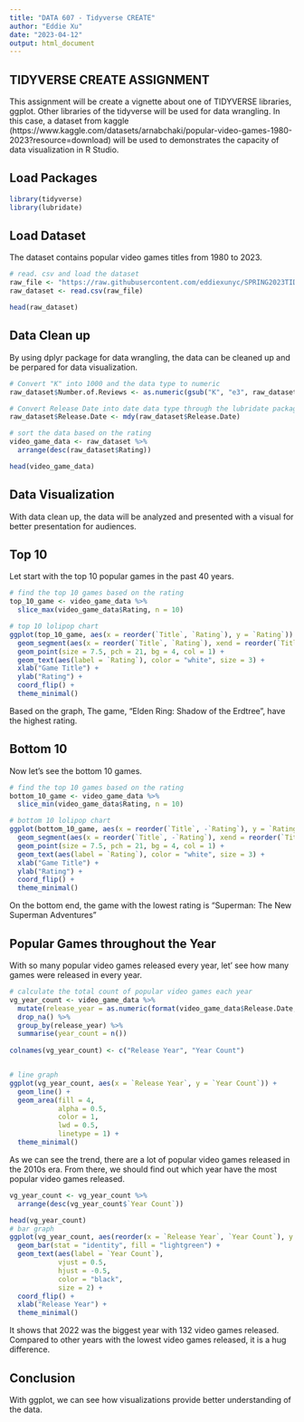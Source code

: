 ```yaml
---
title: "DATA 607 - Tidyverse CREATE"
author: "Eddie Xu"
date: "2023-04-12"
output: html_document
---
```

## TIDYVERSE CREATE ASSIGNMENT

This assignment will be create a vignette about one of TIDYVERSE libraries, ggplot. Other libraries of the tidyverse will be used for data wrangling. In this case, a dataset from kaggle (https://www.kaggle.com/datasets/arnabchaki/popular-video-games-1980-2023?resource=download) will be used to demonstrates the capacity of data visualization in R Studio.

## Load Packages
```r
library(tidyverse)
library(lubridate)
```

## Load Dataset

The dataset contains popular video games titles from 1980 to 2023.
```r
# read. csv and load the dataset
raw_file <- "https://raw.githubusercontent.com/eddiexunyc/SPRING2023TIDYVERSE/exu2/games.csv"
raw_dataset <- read.csv(raw_file)

head(raw_dataset)
```

## Data Clean up 

By using dplyr package for data wrangling, the data can be cleaned up and be perpared for data visualization.
```r
# Convert "K" into 1000 and the data type to numeric
raw_dataset$Number.of.Reviews <- as.numeric(gsub("K", "e3", raw_dataset$Number.of.Reviews))

# Convert Release Date into date data type through the lubridate package
raw_dataset$Release.Date <- mdy(raw_dataset$Release.Date)

# sort the data based on the rating
video_game_data <- raw_dataset %>%
  arrange(desc(raw_dataset$Rating))

head(video_game_data)
```

## Data Visualization

With data clean up, the data will be analyzed and presented with a visual for better presentation for audiences.

## Top 10

Let start with the top 10 popular games in the past 40 years.
```r
# find the top 10 games based on the rating
top_10_game <- video_game_data %>%
  slice_max(video_game_data$Rating, n = 10)

# top 10 lolipop chart
ggplot(top_10_game, aes(x = reorder(`Title`, `Rating`), y = `Rating`)) +
  geom_segment(aes(x = reorder(`Title`, `Rating`), xend = reorder(`Title`, `Rating`), y = 0, yend = `Rating`), color = "gray", lwd = 1.5) +
  geom_point(size = 7.5, pch = 21, bg = 4, col = 1) +
  geom_text(aes(label = `Rating`), color = "white", size = 3) +
  xlab("Game Title") +
  ylab("Rating") +
  coord_flip() +
  theme_minimal()
```

Based on the graph, The game, "Elden Ring: Shadow of the Erdtree", have the highest rating.

## Bottom 10

Now let's see the bottom 10 games.
```r
# find the top 10 games based on the rating
bottom_10_game <- video_game_data %>%
  slice_min(video_game_data$Rating, n = 10)

# bottom 10 lolipop chart
ggplot(bottom_10_game, aes(x = reorder(`Title`, -`Rating`), y = `Rating`)) +
  geom_segment(aes(x = reorder(`Title`, -`Rating`), xend = reorder(`Title`, -`Rating`), y = 0, yend = `Rating`), color = "gray", lwd = 1.5) +
  geom_point(size = 7.5, pch = 21, bg = 4, col = 1) +
  geom_text(aes(label = `Rating`), color = "white", size = 3) +
  xlab("Game Title") +
  ylab("Rating") +
  coord_flip() +
  theme_minimal()
```

On the bottom end, the game with the lowest rating is "Superman: The New Superman Adventures"

## Popular Games throughout the Year

With so many popular video games released every year, let' see how many games were released in every year.
```r
# calculate the total count of popular video games each year
vg_year_count <- video_game_data %>%
  mutate(release_year = as.numeric(format(video_game_data$Release.Date, "%Y"))) %>%
  drop_na() %>%
  group_by(release_year) %>%
  summarise(year_count = n())
  
colnames(vg_year_count) <- c("Release Year", "Year Count")


# line graph
ggplot(vg_year_count, aes(x = `Release Year`, y = `Year Count`)) +
  geom_line() +
  geom_area(fill = 4,
            alpha = 0.5,
            color = 1,    
            lwd = 0.5,
            linetype = 1) +
  theme_minimal()
```

As we can see the trend, there are a lot of popular video games released in the 2010s era. From there, we should find out which year have the most popular video games released.
```r
vg_year_count <- vg_year_count %>%
  arrange(desc(vg_year_count$`Year Count`))

head(vg_year_count)
# bar graph
ggplot(vg_year_count, aes(reorder(x = `Release Year`, `Year Count`), y = `Year Count`)) +
  geom_bar(stat = "identity", fill = "lightgreen") +
  geom_text(aes(label = `Year Count`), 
            vjust = 0.5,
            hjust = -0.5,
            color = "black", 
            size = 2) +
  coord_flip() +
  xlab("Release Year") +
  theme_minimal()

```
It shows that 2022 was the biggest year with 132 video games released. Compared to other years with the lowest video games released, it is a hug difference.

## Conclusion
With ggplot, we can see how visualizations provide better understanding of the data. 





























